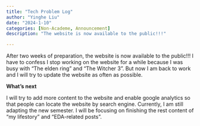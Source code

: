 ```yaml
---
title: "Tech Problem Log"
author: "Yinghe Liu"
date: "2024-1-10"
categories: [Non-Academe, Announcement]
description: "The website is now available to the public!!!"

---
```

After two weeks of preparation, the website is now available to the public!!! I have to confess I stop working on the website for a while because I was busy with "The elden ring" and "The Witcher 3". But now I am back to work and I will try to update the website as often as possible. 

**What's next**

I will try to add more content to the website and enable google analytics so that people can locate the website by search engine. Currently, I am still adapting the new semester. I will be focusing on finishing the rest content of "my lifestory" and "EDA-related posts". 
